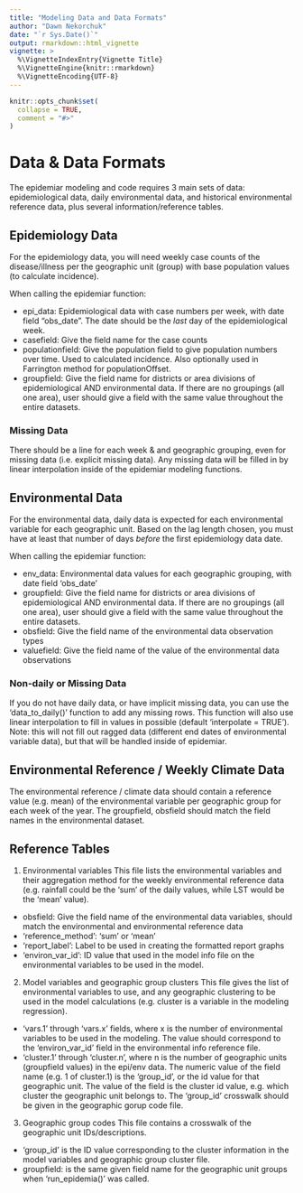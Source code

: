 ```yaml
---
title: "Modeling Data and Data Formats"
author: "Dawn Nekorchuk"
date: "`r Sys.Date()`"
output: rmarkdown::html_vignette
vignette: >
  %\VignetteIndexEntry{Vignette Title}
  %\VignetteEngine{knitr::rmarkdown}
  %\VignetteEncoding{UTF-8}
---
```


```r
knitr::opts_chunk$set(
  collapse = TRUE,
  comment = "#>"
)
```

# Data & Data Formats

The epidemiar modeling and code requires 3 main sets of data: epidemiological data, daily environmental data, and historical environmental reference data, plus several information/reference tables. 

## Epidemiology Data

For the epidemiology data, you will need weekly case counts of the disease/illness per the geographic unit (group) with base population values (to calculate incidence).  

When calling the epidemiar function:

* epi_data:  Epidemiological data with case numbers per week, with date field "obs_date". The date should be the _last_ day of the epidemiological week. 
* casefield: Give the field name for the case counts
* populationfield:  Give the population field to give population numbers over time. Used to calculated incidence. Also optionally used in Farrington method for populationOffset.
* groupfield:  Give the field name for districts or area divisions of epidemiological AND environmental data. If there are no groupings (all one area), user should give a field with the same value throughout the entire datasets. 

### Missing Data

There should be a line for each week & and geographic grouping, even for missing data (i.e. explicit missing data). 
Any missing data will be filled in by linear interpolation inside of the epidemiar modeling functions. 

## Environmental Data

For the environmental data, daily data is expected for each environmental variable for each geographic unit. Based on the lag length chosen, you must have at least that number of days _before_ the first epidemiology data date.  

When calling the epidemiar function:

* env_data:  Environmental data values for each geographic grouping, with date field 'obs_date'
* groupfield:  Give the field name for districts or area divisions of epidemiological AND environmental data. If there are no groupings (all one area), user should give a field with the same value throughout the entire datasets. 
* obsfield: Give the field name of the environmental data observation types
* valuefield: Give the field name of the value of the environmental data observations

### Non-daily or Missing Data

If you do not have daily data, or have implicit missing data, you can use the 'data_to_daily()' function to add any missing rows. This function will also use linear interpolation to fill in values in possible (default 'interpolate = TRUE').  Note: this will not fill out ragged data (different end dates of environmental variable data), but that will be handled inside of epidemiar. 


## Environmental Reference / Weekly Climate Data

The environmental reference / climate data should contain a reference value (e.g. mean) of the environmental variable per geographic group for each week of the year. 
The groupfield, obsfield should match the field names in the environmental dataset.  

## Reference Tables
1. Environmental variables
This file lists the environmental variables and their aggregation method for the weekly environmental reference data (e.g. rainfall could be the 'sum' of the daily values, while LST would be the 'mean' value).

* obsfield: Give the field name of the environmental data variables, should match the environmental and environmental reference data
* 'reference_method': 'sum' or 'mean'
* 'report_label': Label to be used in creating the formatted report graphs
* 'environ_var_id': ID value that used in the model info file on the environmental variables to be used in the model.

2. Model variables and geographic group clusters
This file gives the list of environmental variables to use, and any geographic clustering to be used in the model calculations (e.g. cluster is a variable in the modeling regression). 

* 'vars.1' through 'vars.x' fields, where x is the number of environmental variables to be used in the modeling. The value should correspond to the 'environ_var_id' field in the environmental info reference file. 
* 'cluster.1' through 'cluster.n', where n is the number of geographic units (groupfield values) in the epi/env data. The numeric value of the field name (e.g. 1 of cluster.1) is the 'group_id', or the id value for that geographic unit. The value of the field is the cluster id value, e.g. which cluster the geographic unit belongs to. The 'group_id' crosswalk should be given in the geographic gorup code file. 

3. Geographic group codes
This file contains a crosswalk of the geographic unit IDs/descriptions. 
* 'group_id' is the ID value corresponding to the cluster information in the model variables and geographic group cluster file. 
* groupfield: is the same given field name for the geographic unit groups when 'run_epidemia()' was called. 


<!-- Population table, shapefiles, woreda reference table, for Ethiopia --> 
